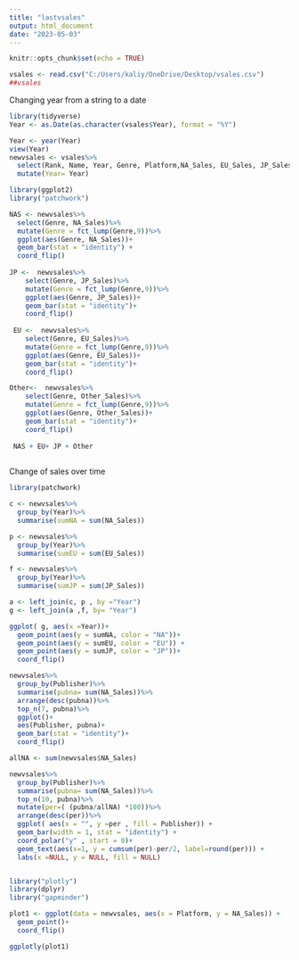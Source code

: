 ---
title: "lastvsales"
output: html_document
date: "2023-05-03"
---

```{r setup, include=FALSE}
knitr::opts_chunk$set(echo = TRUE)
```

```{r t}
vsales <- read.csv("C:/Users/kaliy/OneDrive/Desktop/vsales.csv")
##vsales
```

Changing year from a string to a date
```{r tidy}
library(tidyverse)
Year <- as.Date(as.character(vsales$Year), format = "%Y")

Year <- year(Year)
view(Year)
newvsales <- vsales%>%
  select(Rank, Name, Year, Genre, Platform,NA_Sales, EU_Sales, JP_Sales, Other_Sales, Global_Sales, Platform, Publisher )%>%
  mutate(Year= Year) 
```

```{r Genre to Sales}
library(ggplot2)
library("patchwork")

NAS <- newvsales%>%
  select(Genre, NA_Sales)%>%
  mutate(Genre = fct_lump(Genre,9))%>%
  ggplot(aes(Genre, NA_Sales))+
  geom_bar(stat = "identity") +
  coord_flip()
  
JP <-  newvsales%>%
    select(Genre, JP_Sales)%>%
    mutate(Genre = fct_lump(Genre,9))%>%
    ggplot(aes(Genre, JP_Sales))+
    geom_bar(stat = "identity")+
    coord_flip()
  
 EU <-  newvsales%>%
    select(Genre, EU_Sales)%>%
    mutate(Genre = fct_lump(Genre,9))%>%
    ggplot(aes(Genre, EU_Sales))+
    geom_bar(stat = "identity")+
    coord_flip()

Other<-  newvsales%>%
    select(Genre, Other_Sales)%>%
    mutate(Genre = fct_lump(Genre,9))%>%
    ggplot(aes(Genre, Other_Sales))+
    geom_bar(stat = "identity")+
    coord_flip()
   
 NAS + EU+ JP + Other
 
```

Change of sales over time  
```{r time}
library(patchwork)

c <- newvsales%>%
  group_by(Year)%>%
  summarise(sumNA = sum(NA_Sales))

p <- newvsales%>%
  group_by(Year)%>%
  summarise(sumEU = sum(EU_Sales))

f <- newvsales%>%
  group_by(Year)%>%
  summarise(sumJP = sum(JP_Sales))

a <- left_join(c, p , by ="Year")
g <- left_join(a ,f, by= "Year")

ggplot( g, aes(x =Year))+
  geom_point(aes(y = sumNA, color = "NA"))+
  geom_point(aes(y = sumEU, color = "EU")) +
  geom_point(aes(y = sumJP, color = "JP"))+
  coord_flip()

```
```{r publish}
newvsales%>%
  group_by(Publisher)%>%
  summarise(pubna= sum(NA_Sales))%>%
  arrange(desc(pubna))%>%
  top_n(7, pubna)%>%
  ggplot()+
  aes(Publisher, pubna)+
  geom_bar(stat = "identity")+
  coord_flip()

```

```{r pie}
allNA <- sum(newvsales$NA_Sales)

newvsales%>%
  group_by(Publisher)%>%
  summarise(pubna= sum(NA_Sales))%>%
  top_n(10, pubna)%>%
  mutate(per=( (pubna/allNA) *100))%>%
  arrange(desc(per))%>%
  ggplot( aes(x = "", y =per , fill = Publisher)) +
  geom_bar(width = 1, stat = "identity") +
  coord_polar("y" , start = 0)+
  geom_text(aes(x=1, y = cumsum(per)-per/2, label=round(per))) + 
  labs(x =NULL, y = NULL, fill = NULL)



```

```{r newpack}
library("plotly")
library(dplyr)
library("gapminder")

plot1 <- ggplot(data = newvsales, aes(x = Platform, y = NA_Sales)) +
  geom_point()+
  coord_flip()

ggplotly(plot1)

```
